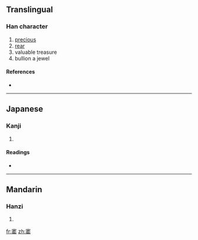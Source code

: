 ==Translingual==

===Han character===
{{Han char|rn=40|rad=宀|as=10|sn=13|four=|canj=十一土山 (JMGU)}}

# [[precious]]
# [[rear]]
# valuable treasure
# bullion a jewel

====References====
* {{Han ref|kx=0290.050|dkj=07265|dj=0574.060|hdz=20945.040|uh=5BDA|ud=23514}}

----

==Japanese==

===Kanji===
{{ja-kanji|grade=|rs=宀10}}

# {{defn|Japanese}}

====Readings====
* {{ja-readings|on=[[ほう]] (hō)|kun=[[たから]] (takara)}}

----

==Mandarin==

===Hanzi===
{{cmn-hanzi|pin=[[bǎo]] ([[bao3]])|wg=pao<sup>3</sup>}}

# {{defn|Mandarin}}

[[fr:寚]]
[[zh:寚]]